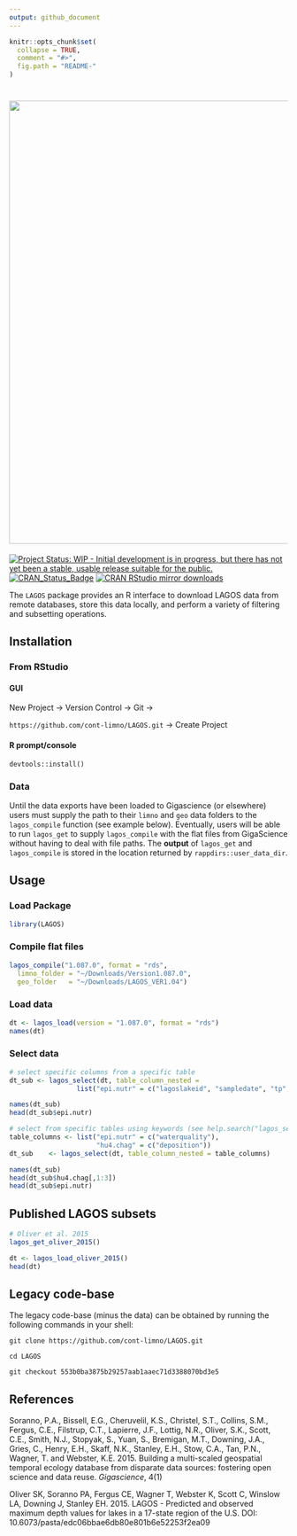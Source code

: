 ```yaml
---
output: github_document
---
```


<!-- README.md is generated from README.Rmd. Please edit that file -->

```r
knitr::opts_chunk$set(
  collapse = TRUE,
  comment = "#>",
  fig.path = "README-"
)
```

<h1 align="left">
<img width="800" src="./inst/lagos_banner.png" alt="">
</h1>

[![Project Status: WIP - Initial development is in progress, but there has not yet been a stable, usable release suitable for the public.](http://www.repostatus.org/badges/latest/wip.svg)](http://www.repostatus.org/#wip)
[![CRAN\_Status\_Badge](http://www.r-pkg.org/badges/version/LAGOS)](https://cran.r-project.org/package=LAGOS) 
[![CRAN RStudio mirror downloads](http://cranlogs.r-pkg.org/badges/LAGOS)](https://cran.r-project.org/package=LAGOS)

The `LAGOS` package provides an R interface to download LAGOS data from remote databases, store this data locally, and perform a variety of filtering and subsetting operations.

## Installation

### From RStudio

#### GUI

New Project -> Version Control -> Git ->

`https://github.com/cont-limno/LAGOS.git` -> Create Project

#### R prompt/console

`devtools::install()`
 
### Data

Until the data exports have been loaded to Gigascience (or elsewhere) users must supply the path to their `limno` and `geo` data folders to the `lagos_compile` function (see example below). Eventually, users will be able to run `lagos_get` to supply `lagos_compile` with the flat files from GigaScience without having to deal with file paths. The __output__ of `lagos_get` and `lagos_compile` is stored in the location returned by `rappdirs::user_data_dir`.

## Usage

### Load Package

```r
library(LAGOS)
```

### Compile flat files

```r
lagos_compile("1.087.0", format = "rds",
  limno_folder = "~/Downloads/Version1.087.0",
  geo_folder   = "~/Downloads/LAGOS_VER1.04")
```

### Load data

```r
dt <- lagos_load(version = "1.087.0", format = "rds")
names(dt)
```

### Select data


```r
# select specific columns from a specific table
dt_sub <- lagos_select(dt, table_column_nested =
                 list("epi.nutr" = c("lagoslakeid", "sampledate", "tp", "tn")))

names(dt_sub)
head(dt_sub$epi.nutr)

# select from specific tables using keywords (see help.search("lagos_select"))
table_columns <- list("epi.nutr" = c("waterquality"),
                      "hu4.chag" = c("deposition"))
dt_sub    <- lagos_select(dt, table_column_nested = table_columns)

names(dt_sub)
head(dt_sub$hu4.chag[,1:3])
head(dt_sub$epi.nutr)
```

## Published LAGOS subsets

```r
# Oliver et al. 2015
lagos_get_oliver_2015()
```

```r
dt <- lagos_load_oliver_2015()
head(dt)
```

## Legacy code-base

The legacy code-base (minus the data) can be obtained by running the following commands in your shell:

```shell
git clone https://github.com/cont-limno/LAGOS.git 

cd LAGOS

git checkout 553b0ba3875b29257aab1aaec71d3388070bd3e5
```

## References

Soranno, P.A., Bissell, E.G., Cheruvelil, K.S., Christel, S.T., Collins,
  S.M., Fergus, C.E., Filstrup, C.T., Lapierre, J.F., Lottig, N.R., Oliver,
  S.K., Scott, C.E., Smith, N.J., Stopyak, S., Yuan, S., Bremigan, M.T.,
  Downing, J.A., Gries, C., Henry, E.H., Skaff, N.K., Stanley, E.H.,
  Stow, C.A., Tan, P.N., Wagner, T. and Webster, K.E. 2015. Building a
  multi-scaled geospatial temporal ecology database from disparate data
  sources: fostering open science and data reuse. _Gigascience_, 4(1)

Oliver SK, Soranno PA, Fergus CE, Wagner T, Webster K, Scott C, Winslow LA,      Downing J, Stanley EH. 2015. LAGOS - Predicted and observed maximum depth      values for lakes in a 17-state region of the U.S. DOI:                         10.6073/pasta/edc06bbae6db80e801b6e52253f2ea09
